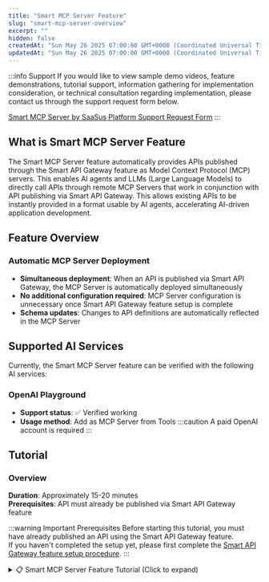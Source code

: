 ```yaml
---
title: "Smart MCP Server Feature"
slug: "smart-mcp-server-overview"
excerpt: ""
hidden: false
createdAt: "Sun May 26 2025 07:00:00 GMT+0000 (Coordinated Universal Time)"
updatedAt: "Sun May 26 2025 07:00:00 GMT+0000 (Coordinated Universal Time)"
---
```


:::info Support
If you would like to view sample demo videos, feature demonstrations, tutorial support, information gathering for implementation consideration, or technical consultation regarding implementation, please contact us through the support request form below.

[Smart MCP Server by SaaSus Platform Support Request Form](https://forms.gle/DVDqrcNc525E9GG68)
:::

## What is Smart MCP Server Feature

The Smart MCP Server feature automatically provides APIs published through the Smart API Gateway feature as Model Context Protocol (MCP) servers. This enables AI agents and LLMs (Large Language Models) to directly call APIs through remote MCP Servers that work in conjunction with API publishing via Smart API Gateway. This allows existing APIs to be instantly provided in a format usable by AI agents, accelerating AI-driven application development.

## Feature Overview

### Automatic MCP Server Deployment
- **Simultaneous deployment**: When an API is published via Smart API Gateway, the MCP Server is automatically deployed simultaneously
- **No additional configuration required**: MCP Server configuration is unnecessary once Smart API Gateway feature setup is complete
- **Schema updates**: Changes to API definitions are automatically reflected in the MCP Server

## Supported AI Services

Currently, the Smart MCP Server feature can be verified with the following AI services:

### OpenAI Playground
- **Support status**: ✅ Verified working
- **Usage method**: Add as MCP Server from Tools
:::caution
A paid OpenAI account is required
:::

## Tutorial

### Overview

**Duration**: Approximately 15-20 minutes  
**Prerequisites**: API must already be published via Smart API Gateway feature

:::warning Important Prerequisites
Before starting this tutorial, you must have already published an API using the Smart API Gateway feature.<br/>
If you haven't completed the setup yet, please first complete the [Smart API Gateway feature setup procedure](./manual.mdx).
:::

<details>
<summary>📋 Smart MCP Server Feature Tutorial (Click to expand)</summary>
<div>

This tutorial explains the procedure for setting up APIs published via Smart API Gateway feature as MCP Servers that can be used by AI services.


---

## Step 1: Confirm MCP Server Endpoint

1. Log in to the [SaaS Development Console](https://settings.console.saasus.io/dashboard)
2. Select **Smart API Gateway** from the left menu
3. Confirm that the API is in a published state
4. When you scroll down the screen, the following information will be displayed, so please note it down:

- **MCP Server Endpoint**: The endpoint for AI services to connect to

![smart-mcp-server-tutorial-2](/img/api-gateway-function/smart-mcp-server-tutorial-2.png)

---

## Step 2: Confirm API Key

1. Log in to the [SaaS Operation Console](https://saasadmin.console.saasus.io/dashboard)
2. Select **Users** from the left menu
3. Click the **API Key Management button** in the Actions column for a specific user
4. Note down the API key displayed in the dialog (if not yet issued, please issue a new one)

![smart-mcp-server-tutorial-3](/img/api-gateway-function/smart-mcp-server-tutorial-3.png)

## Step 3: Prepare OpenAI Playground

:::warning Important Notice
Using OpenAI Playground requires a **paid OpenAI account**. It cannot be used with a free account.<br/>
Additionally, usage fees are incurred for each API call, so please manage your budget appropriately with proper settings.
:::

### OpenAI Account Preparation

This step confirms the prerequisites for using OpenAI Playground and performs necessary account setup.

#### 1. OpenAI Account Creation/Login

1. Access [OpenAI Platform](https://platform.openai.com/)
2. Navigate to the account creation screen from "Sign up"
3. Enter required authentication information such as email address and password, and perform email verification
4. Enter your name, date of birth, Organization name, and "What best describes you?"
5. Fill in "Invite your team" and "Make your first API call" according to your situation
6. For "Add some API credits", click "I'll buy credits later" as we'll set this up later

Registration is now complete.

#### 2. Payment Method Setup (Required)

:::danger Important
Setting up a payment method is **required** to use OpenAI Playground.
:::

1. Log in to [OpenAI Platform](https://platform.openai.com/)
2. Click the account icon in the upper right and select "Your Profile" from the displayed menu
3. Select "Billing" from the side menu
4. Add a valid credit card from "Add payment details" and charge credits

#### 3. Confirm OpenAI Playground Access

1. Access [OpenAI Playground](https://platform.openai.com/playground)
2. Confirm that the chat screen displays normally
3. Send a simple message to confirm availability

---

## Step 4: Operation Verification with AI Services

:::info
Currently, only operation verification with OpenAI Playground is supported.
:::

### OpenAI Playground

1. Access [OpenAI Playground](https://platform.openai.com/playground)
2. Click **Create...** in the **Tools** section
3. Select **MCP Server**
  ![smart-mcp-server-tutorial-4](/img/api-gateway-function/smart-mcp-server-tutorial-4.png)
4. Select **Add New**
  ![smart-mcp-server-tutorial-5](/img/api-gateway-function/smart-mcp-server-tutorial-5.png)
5. Enter values in the displayed form:
  - **URL**: The **MCP Server endpoint** you noted down
  - **Label**: Any label
  - **Authentication**: Select **Custom headers**
    - Key: **x-api-key**
    - Value: The **API key** you noted down
  ![smart-mcp-server-tutorial-6](/img/api-gateway-function/smart-mcp-server-tutorial-6.png)
6. Click **Connect**
7. Upon success, a list of available APIs will be displayed in Tools
　![smart-mcp-server-tutorial-7](/img/api-gateway-function/smart-mcp-server-tutorial-7.png)
8. Click **Add**
9. Confirm that the added MCP Server is displayed in the **Tools** section
　![smart-mcp-server-tutorial-8](/img/api-gateway-function/smart-mcp-server-tutorial-8.png)

---

## Step 5: API Call Test from AI Services

### OpenAI Playground

1. In the chat, enter "Tell me what operations are available with (**MCP Server name**)"
  ![smart-mcp-server-tutorial-9](/img/api-gateway-function/smart-mcp-server-tutorial-9.png)
2. When you receive a response saying "Retrieves inventory information for a specific tenant based on the given inventory ID", instruct it to retrieve inventory information by providing the inventory ID
3. When the API to call and "Approve" button are displayed, click it
  ![smart-mcp-server-tutorial-9](/img/api-gateway-function/smart-mcp-server-tutorial-10.png)
4. Confirm if the response is as expected
  ![smart-mcp-server-tutorial-10](/img/api-gateway-function/smart-mcp-server-tutorial-11.png)

## Step 6: Error Troubleshooting

### Common Issues and Solutions

#### 1. Cannot connect to MCP Server

**Symptom**: AI service cannot connect to MCP Server

**Solution**:
- Confirm that the API Key is set correctly
- Check network connection

#### 2. API call fails

**Symptom**: API calls via MCP Server result in errors

**Solution**:
- Confirm that the API published via Smart API Gateway feature works normally without going through MCP Server
- Check API Key permission settings
- Check if throttling limits have been reached

#### 3. Tools not displayed

**Symptom**: Tool list is not displayed in AI service

**Solution**:
- Confirm that the API is normally published via Smart API Gateway feature
- Clear browser cache and retry

---

## Summary

In this tutorial, you learned how to publish APIs for AI services using the Smart MCP Server feature.

### Completed Content

- Confirming MCP Server endpoint
- Connection setup in AI service (OpenAI Playground)
- API call testing

:::info
If you have questions about the Smart MCP Server feature or need support, please contact us through the [support request form](https://forms.gle/DVDqrcNc525E9GG68).
:::

</div>
</details>